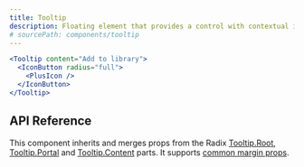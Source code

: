 ```yaml
---
title: Tooltip
description: Floating element that provides a control with contextual information via pointer or focus.
# sourcePath: components/tooltip
---
```


```jsx live=true
<Tooltip content="Add to library">
  <IconButton radius="full">
    <PlusIcon />
  </IconButton>
</Tooltip>
```

## API Reference

This component inherits and merges props from the Radix [Tooltip.Root](/primitives/docs/components/tooltip#root), [Tooltip.Portal](/primitives/docs/components/tooltip#portal) and [Tooltip.Content](/primitives/docs/components/tooltip#content) parts. It supports [common margin props](/themes/docs/theme/layout#margin-props).
